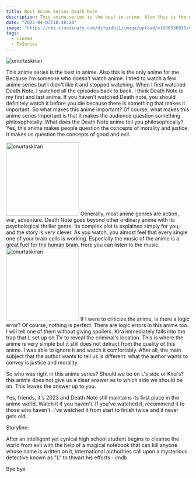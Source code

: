 ```yaml
---
title: Best Anime Series Death Note
description: This anime series is the best in anime. Also this is the only anime for me. Because I'm someone who doesn't watch anime. I tried to watch a few anime series but I didn't like it and stopped watching. 
date: "2023-04-03T18:48:20"
image: "https://res.cloudinary.com/djfqidbj1/image/upload/v1680536915/nxdjm89agqhu8sbb7yii.jpg"
tags:
  - Cinema
  - TvSeries
---
```


<img className="w-full rounded-xl" src="https://res.cloudinary.com/djfqidbj1/image/upload/v1680536915/nxdjm89agqhu8sbb7yii.jpg" alt="onurtaskiran" />

This anime series is the best in anime. Also this is the only anime for me. Because I'm someone who doesn't watch anime. I tried to watch a few anime series but I didn't like it and stopped watching. When I first watched Death Note, I watched all the episodes back to back. I think Death Note is my first and last anime. If you haven't watched Death note, you should definitely watch it before you die because there is something that makes it important. So what makes this anime important? Of course, what makes this anime series important is that it makes the audience question something philosophically. What does the Death Note anime tell you philosophically? Yes, this anime makes people question the concepts of morality and justice. It makes us question the concepts of good and evil.

<img className="w-4/6 mx-2 float-right mr-2" width="200" src="https://res.cloudinary.com/djfqidbj1/image/upload/v1680536981/ltdelgpcul3dysjh7xkc.jpg" alt="onurtaskiran" />
Generally, most anime genres are action, war, adventure. Death Note goes beyond other ordinary anime with its psychological thriller genre. Its complex plot is explained simply for you, and the story is very clever. As you watch, you almost feel that every single one of your brain cells is working. Especially the music of the anime is a great fuel for the human brain. Here you can listen to the music.

<img className="w-4/6 mx-2 float-left ml-2" width="200" src="https://res.cloudinary.com/djfqidbj1/image/upload/v1680536981/hlyopn2yjy2jydxo5qtv.jpg" alt="onurtaskiran" />
If I were to criticize the anime, is there a logic error? Of course, nothing is perfect. There are logic errors in this anime too. I will tell one of them without giving spoilers. Kira immediately falls into the trap that L set up on TV to reveal the criminal's location. This is where the anime is very simple but it still does not detract from the quality of this anime. I was able to ignore it and watch it comfortably. After all, the main subject that the author wants to tell us is different. what the author wants to convey is justice and morality.

So who was right in this anime series? Should we be on L's side or Kira's? this anime does not give us a clear answer as to which side we should be on. This leaves the answer up to you.

Yes, friends, it's 2023 and Death Note still maintains its first place in the anime world. Watch it if you haven't. If you've watched it, recommend it to those who haven't. I've watched it from start to finish twice and it never gets old.

Storyline:

After an intelligent yet cynical high school student begins to cleanse the world from evil with the help of a magical notebook that can kill anyone whose name is written on it, international authorities call upon a mysterious detective known as "L" to thwart his efforts - imdb

Bye bye